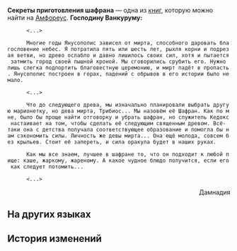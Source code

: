 {{Книга Инфобокс
|id           = 490
|Название     = 
|Изображение  = Предмет Секреты приготовления шафрана.png
|Мир          = Амфореус
|Томов        = 1
|Автор        = <!--нужно добавить-->
|Описание     = Секретное письмо чиновника. На первый взгляд выглядит как кулинарный рецепт, но при внимательном прочтении создаётся ощущение, что это зашифрованный заговор.
|Том1         = {{tx}}
|Источник1    = {{tx|Отсутствует источник}}
|Персонажи    = 
|Фракции      = 
}}
'''Секреты приготовления шафрана''' — одна из [[Книги|книг]], которую можно найти на [[Амфореус]].
<!--
==Получение==
<gallery>
Книга НАЗВАНИЕ.png|НАЗВАНИЕ
Локация НАЗВАНИЕ.png|Расположение на карте. Ближайший пространственный якорь «[[НАЗВАНИЕ]]»
</gallery>
-->
'''Господину Ванкуруму:'''

       <...>

       Многие годы Янусополис зависел от мирта, способного даровать благословение небес. Я потратила пять или шесть лет, рыхля корни и подрезая ветви, но древо ослабло и давно лишилось своих сил, хотя и пытается затмить город своей пышной кроной. Мы сговорились срубить его. Нужно лишь слегка подпортить благовестную церемонию, и мирт падёт в пропасть. Янусополис построен в горах, падений с обрывов в его истории было немало.

       <...>

       Что до следующего древа, мы изначально планировали выбрать другую марионетку, но дева мирта, Трибиос... Мы назовём её Шафран. Как по мне, было бы проще найти отговорку и убрать шафран, но служитель Кедокс настаивает на том, чтобы сделать её следующим священным древом. Всё-таки она с детства получала соответствующее образование и помогла бы нам сэкономить силы. Личность же девы мирта... Она ещё молода, совсем без крыльев. Стоит её запереть, и сила оракула будет в наших руках.

       Как мы все знаем, лучшее в шафране то, что он подходит к любой пище: каше, жаркому, жареному. А какое чудное блюдо получится, если его как следует потомить...

       <...>

<div align="right">Дамнадия</div>

==На других языках==
{{На других языках
|en   = Saffron Secret Recipes
|zhs  = 番红蕊秘制法
|zht  = 番紅蕊秘製法
|ja   = サフランの花蕊の調理法
|ko   = 사프란 제작 비법
|es   = Receta secreta del alafrán
|fr   = Methode secrète de préparation du safran
|ru   = Секреты приготовления шафрана
|th   = สูตรลับการทำเกสรหญ้าฝรั่น
|vi   = Công Thức Bí Mật Saffron
|de   = Geheimrezepte mit Safran
|id   = Resep Rahasia Saffron
|pt   = Receitas Secretas de Açafrão
}}

==История изменений==
{{История изменений|3.1}}